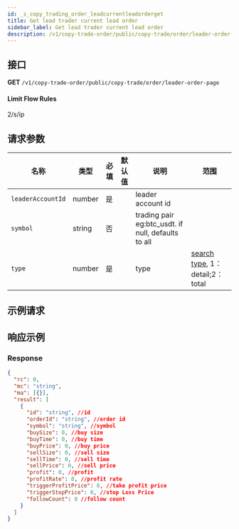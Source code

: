 ```yaml
---
id: _s_copy_trading_order_leadcurrentleadorderget
title: Get lead trader current lead order
sidebar_label: Get lead trader current lead order
description: /v1/copy-trade-order/public/copy-trade/order/leader-order-page
---
```


## 接口

**GET** `/v1/copy-trade-order/public/copy-trade/order/leader-order-page`

#### **Limit Flow Rules**

2/s/ip

## 请求参数

| 名称 | 类型 | 必填 | 默认值 | 说明 | 范围 |
| --- | --- | --- | --- | --- | --- |
| `leaderAccountId` | number | 是 |  | leader account id |  |
| `symbol` | string | 否 |  | trading pair eg:btc_usdt. if null, defaults to all |  |
| `type` | number | 是 |  | type | <a href="#leaderOrderRequestType">search type</a>, 1：detail;2：total |

## 示例请求

## 响应示例

### Response

```json
{
  "rc": 0,
  "mc": "string",
  "ma": [{}],
  "result": [
    {
      "id": "string", //id
      "orderId": "string", //order id
      "symbol": "string", //symbol
      "buySize": 0, //buy size
      "buyTime": 0, //buy time
      "buyPrice": 0, //buy price
      "sellSize": 0, //sell size
      "sellTime": 0, //sell time
      "sellPrice": 0, //sell price
      "profit": 0, //profit
      "profitRate": 0, //profit rate
      "triggerProfitPrice": 0, //take profit price
      "triggerStopPrice": 0, //stop Loss Price
      "followCount": 0 //follow count
    }
  ]
}
```
